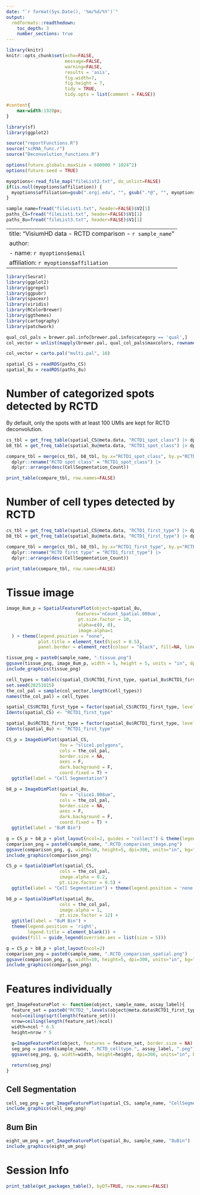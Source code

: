 ---
date: "`r format(Sys.Date(), '%m/%d/%Y')`"
output: 
  rmdformats::readthedown:
    toc_depth: 3
    number_sections: true
---

```{r setup, include=FALSE}
library(knitr)
knitr::opts_chunk$set(echo=FALSE,  
                      message=FALSE, 
                      warning=FALSE, 
                      results = 'asis', 
                      fig.width=7, 
                      fig.height = 7,
                      tidy = TRUE, 
                      tidy.opts = list(comment = FALSE))
```

```{css, echo=FALSE}
#content{
    max-width:1920px;
}
```

```{r data, echo = FALSE}
library(sf)
library(ggplot2)

source("reportFunctions.R")
source("scRNA_func.r")
source("Deconvolution_functions.R")

options(future.globals.maxSize = 600000 * 1024^2)
options(future.seed = TRUE)

myoptions<-read_file_map("fileList2.txt", do_unlist=FALSE)
if(is.null(myoptions$affiliation)) {
  myoptions$affiliation=gsub(".org|.edu", "", gsub(".*@", "", myoptions$email))
}

sample_name=fread("fileList1.txt", header=FALSE)$V2[1]
paths_CS=fread("fileList1.txt", header=FALSE)$V1[1]
paths_8u=fread("fileList3.txt", header=FALSE)$V1[1]
```

---
title: "VisiumHD data - RCTD comparison - `r sample_name`"
author:
- name: `r myoptions$email`
  affiliation: `r myoptions$affiliation`
---

```{r}
library(Seurat)
library(ggplot2)
library(ggrepel)
library(ggpubr)
library(spacexr)
library(viridis)
library(RColorBrewer)
library(ggthemes)
library(cartography)
library(patchwork)

qual_col_pals = brewer.pal.info[brewer.pal.info$category == 'qual',]
col_vector = unlist(mapply(brewer.pal, qual_col_pals$maxcolors, rownames(qual_col_pals)))

col_vector = carto.pal("multi.pal", 16)

spatial_CS = readRDS(paths_CS)
spatial_8u = readRDS(paths_8u)
```

# Number of categorized spots detected by RCTD

By default, only the spots with at least 100 UMIs are kept for RCTD deconvolution.

```{r}
cs_tbl = get_freq_table(spatial_CS@meta.data, "RCTD1_spot_class") |> dplyr::rename("CellSegmentation_Count" = "count")
b8_tbl = get_freq_table(spatial_8u@meta.data, "RCTD1_spot_class") |> dplyr::rename("8uM_Count" = "count")

compare_tbl = merge(cs_tbl, b8_tbl, by.x="RCTD1_spot_class", by.y="RCTD1_spot_class", all=TRUE) |>
  dplyr::rename("RCTD spot class" = "RCTD1_spot_class") |>
  dplyr::arrange(desc(CellSegmentation_Count))

print_table(compare_tbl, row.names=FALSE)
```

# Number of cell types detected by RCTD

```{r}
cs_tbl = get_freq_table(spatial_CS@meta.data, "RCTD1_first_type") |> dplyr::rename("CellSegmentation_Count" = "count")
b8_tbl = get_freq_table(spatial_8u@meta.data, "RCTD1_first_type") |> dplyr::rename("8uM_Count" = "count")

compare_tbl = merge(cs_tbl, b8_tbl, by.x="RCTD1_first_type", by.y="RCTD1_first_type", all=TRUE) |>
  dplyr::rename("RCTD first type" = "RCTD1_first_type") |>
  dplyr::arrange(desc(CellSegmentation_Count))

print_table(compare_tbl, row.names=FALSE)
```

# Tissue image 

```{r}
image_8um_p = SpatialFeaturePlot(object=spatial_8u, 
                          features='nCount_Spatial.008um',
                           pt.size.factor = 10,
                           alpha=c(0, 0),
                           image.alpha=1
  ) + theme(legend.position = "none",
            plot.title = element_text(hjust = 0.5),
            panel.border = element_rect(colour = "black", fill=NA, linewidth=1))

tissue_png = paste0(sample_name, ".tissue.png")
ggsave(tissue_png, image_8um_p, width = 5, height = 5, units = "in", dpi = 300, bg="white")
include_graphics(tissue_png)
```

```{r}
cell_types = table(c(spatial_CS$RCTD1_first_type, spatial_8u$RCTD1_first_type)) |> sort(decreasing=TRUE) |> names()
set.seed(20251015)
the_col_pal = sample(col_vector,length(cell_types))
names(the_col_pal) = cell_types

spatial_CS$RCTD1_first_type = factor(spatial_CS$RCTD1_first_type, levels=cell_types)
Idents(spatial_CS) <- "RCTD1_first_type"

spatial_8u$RCTD1_first_type = factor(spatial_8u$RCTD1_first_type, levels=cell_types)
Idents(spatial_8u) <- "RCTD1_first_type"
```

```{r}
CS_p = ImageDimPlot(spatial_CS, 
                    fov = "slice1.polygons", 
                    cols = the_col_pal, 
                    border.size = NA,
                    axes = F, 
                    dark.background = F, 
                    coord.fixed = T) + 
  ggtitle(label = "Cell Segmentation")

b8_p = ImageDimPlot(spatial_8u, 
                    fov = "slice1.008um", 
                    cols = the_col_pal, 
                    border.size = NA,
                    axes = F,
                    dark.background = F,
                    coord.fixed = T) + 
  ggtitle(label = "8uM Bin")

g = CS_p + b8_p + plot_layout(ncol=2, guides = "collect") & theme(legend.position = 'right', legend.title = element_blank())
comparison_png = paste0(sample_name, ".RCTD_comparison_image.png")
ggsave(comparison_png, g, width=10, height=5, dpi=300, units="in", bg="white")
include_graphics(comparison_png)
```

```{r}
CS_p = SpatialDimPlot(spatial_CS, 
                    cols = the_col_pal, 
                    image.alpha = 0.2,
                    pt.size.factor = 0.5) + 
  ggtitle(label = "Cell Segmentation") + theme(legend.position = 'none')

b8_p = SpatialDimPlot(spatial_8u, 
                    cols = the_col_pal, 
                    image.alpha = 1,
                    pt.size.factor = 12) + 
  ggtitle(label = "8uM Bin") + 
  theme(legend.position = 'right', 
        legend.title = element_blank()) +
  guides(fill = guide_legend(override.aes = list(size = 5)))

g = CS_p + b8_p + plot_layout(ncol=2)
comparison_png = paste0(sample_name, ".RCTD_comparison_spatial.png")
ggsave(comparison_png, g, width=10, height=5, dpi=300, units="in", bg="white")
include_graphics(comparison_png)
```

# Features individually

```{r}
get_ImageFeaturePlot <- function(object, sample_name, assay_label){
  feature_set = paste0("RCTD2_",levels(object@meta.data$RCTD1_first_type))
  ncol=ceiling(sqrt(length(feature_set)))
  nrow=ceiling(length(feature_set)/ncol)
  width=ncol * 6.5
  height=nrow * 5
  
  g=ImageFeaturePlot(object, features = feature_set, border.size = NA) 
  seg_png = paste0(sample_name, ".RCTD_celltype.", assay_label, ".png")
  ggsave(seg_png, g, width=width, height=height, dpi=300, units="in", bg="white")

  return(seg_png)
}
```

## Cell Segmentation

```{r}
cell_seg_png = get_ImageFeaturePlot(spatial_CS, sample_name, "CellSegmentation")
include_graphics(cell_seg_png)
```

## 8um Bin

```{r}
eight_um_png = get_ImageFeaturePlot(spatial_8u, sample_name, "8uBin")
include_graphics(eight_um_png)
```

# Session Info

```{r}
print_table(get_packages_table(), byDT=TRUE, row.names=FALSE)
```
